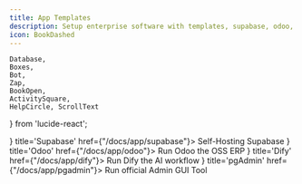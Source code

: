 ```yaml
---
title: App Templates
description: Setup enterprise software with templates, supabase, odoo, dify, gitlab,...
icon: BookDashed
---
```


    Database,
    Boxes,
    Bot,
    Zap,
    BookOpen,
    ActivitySquare,
    HelpCircle, ScrollText
} from 'lucide-react';


<Cards>
    <Card icon={<Zap className="text-emerald-600" />} title='Supabase' href={"/docs/app/supabase"}>
        Self-Hosting Supabase
    </Card>
    <Card icon={<Boxes className="text-yellow-600" />} title='Odoo' href={"/docs/app/odoo"}>
        Run Odoo the OSS ERP
    </Card>
    <Card icon={<Bot className="text-purple-600" />} title='Dify' href={"/docs/app/dify"}>
        Run Dify the AI workflow
    </Card>
    <Card icon={<ScrollText className="text-blue-500" />} title='pgAdmin' href={"/docs/app/pgadmin"}>
        Run official Admin GUI Tool
    </Card>
</Cards>
